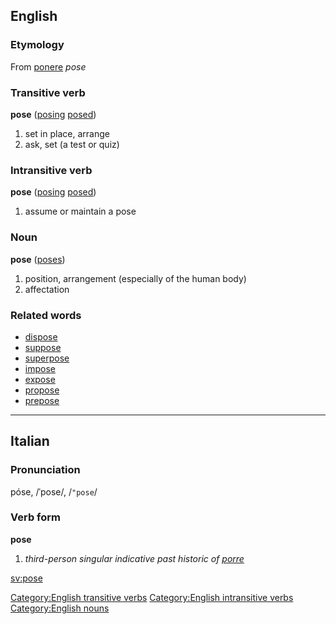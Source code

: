 == English ==
=== Etymology ===
From {{L.}} [[ponere]] ''pose''
=== Transitive verb ===
[[Category:English transitive verbs]]
'''pose''' ([[posing]] [[posed]])
# set in place, arrange
# ask, set (a test or quiz)
=== Intransitive verb ===
[[Category:English intransitive verbs]]
'''pose''' ([[posing]] [[posed]])
# assume or maintain a pose
=== Noun ===
[[Category:English nouns]]
'''pose''' ([[poses]])
# position, arrangement (especially of the human body)
# affectation
=== Related words ===
* [[dispose]]
* [[suppose]]
* [[superpose]]
* [[impose]]
* [[expose]]
* [[propose]]
* [[prepose]]
----

==Italian==
===Pronunciation===
póse, /ˈpose/, /<tt>"pose</tt>/
===Verb form===
'''pose'''

# ''third-person singular indicative past historic of [[porre]]''

[[sv:pose]]